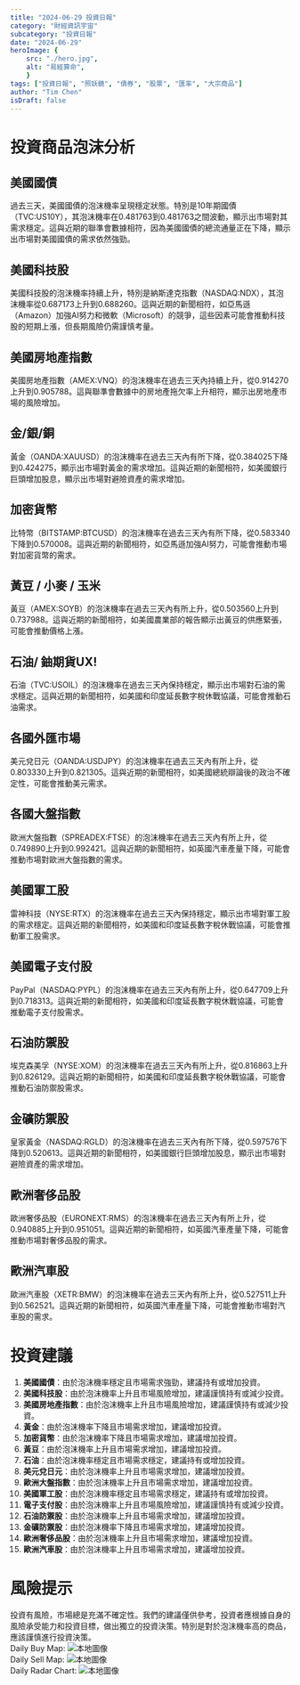 ```yaml
---
title: "2024-06-29 投資日報"
category: "財經資訊宇宙"
subcategory: "投資日報"
date: "2024-06-29"
heroImage: {
    src: "./hero.jpg",
    alt: "易經算命",
    }
tags: ["投資日報", "照妖鏡", "債券", "股票", "匯率", "大宗商品"]
author: "Tim Chen"
isDraft: false
---
```

# 投資商品泡沫分析

## 美國國債
過去三天，美國國債的泡沫機率呈現穩定狀態。特別是10年期國債（TVC:US10Y），其泡沫機率在0.481763到0.481763之間波動，顯示出市場對其需求穩定。這與近期的聯準會數據相符，因為美國國債的總流通量正在下降，顯示出市場對美國國債的需求依然強勁。

## 美國科技股
美國科技股的泡沫機率持續上升，特別是納斯達克指數（NASDAQ:NDX），其泡沫機率從0.687173上升到0.688260。這與近期的新聞相符，如亞馬遜（Amazon）加強AI努力和微軟（Microsoft）的競爭，這些因素可能會推動科技股的短期上漲，但長期風險仍需謹慎考量。

## 美國房地產指數
美國房地產指數（AMEX:VNQ）的泡沫機率在過去三天內持續上升，從0.914270上升到0.905788。這與聯準會數據中的房地產拖欠率上升相符，顯示出房地產市場的風險增加。

## 金/銀/銅
黃金（OANDA:XAUUSD）的泡沫機率在過去三天內有所下降，從0.384025下降到0.424275，顯示出市場對黃金的需求增加。這與近期的新聞相符，如美國銀行巨頭增加股息，顯示出市場對避險資產的需求增加。

## 加密貨幣
比特幣（BITSTAMP:BTCUSD）的泡沫機率在過去三天內有所下降，從0.583340下降到0.570008。這與近期的新聞相符，如亞馬遜加強AI努力，可能會推動市場對加密貨幣的需求。

## 黃豆 / 小麥 / 玉米
黃豆（AMEX:SOYB）的泡沫機率在過去三天內有所上升，從0.503560上升到0.737988。這與近期的新聞相符，如美國農業部的報告顯示出黃豆的供應緊張，可能會推動價格上漲。

## 石油/ 鈾期貨UX!
石油（TVC:USOIL）的泡沫機率在過去三天內保持穩定，顯示出市場對石油的需求穩定。這與近期的新聞相符，如美國和印度延長數字稅休戰協議，可能會推動石油需求。

## 各國外匯市場
美元兌日元（OANDA:USDJPY）的泡沫機率在過去三天內有所上升，從0.803330上升到0.821305。這與近期的新聞相符，如美國總統辯論後的政治不確定性，可能會推動美元需求。

## 各國大盤指數
歐洲大盤指數（SPREADEX:FTSE）的泡沫機率在過去三天內有所上升，從0.749890上升到0.992421。這與近期的新聞相符，如英國汽車產量下降，可能會推動市場對歐洲大盤指數的需求。

## 美國軍工股
雷神科技（NYSE:RTX）的泡沫機率在過去三天內保持穩定，顯示出市場對軍工股的需求穩定。這與近期的新聞相符，如美國和印度延長數字稅休戰協議，可能會推動軍工股需求。

## 美國電子支付股
PayPal（NASDAQ:PYPL）的泡沫機率在過去三天內有所上升，從0.647709上升到0.718313。這與近期的新聞相符，如美國和印度延長數字稅休戰協議，可能會推動電子支付股需求。

## 石油防禦股
埃克森美孚（NYSE:XOM）的泡沫機率在過去三天內有所上升，從0.816863上升到0.826129。這與近期的新聞相符，如美國和印度延長數字稅休戰協議，可能會推動石油防禦股需求。

## 金礦防禦股
皇家黃金（NASDAQ:RGLD）的泡沫機率在過去三天內有所下降，從0.597576下降到0.520613。這與近期的新聞相符，如美國銀行巨頭增加股息，顯示出市場對避險資產的需求增加。

## 歐洲奢侈品股
歐洲奢侈品股（EURONEXT:RMS）的泡沫機率在過去三天內有所上升，從0.940885上升到0.951051。這與近期的新聞相符，如英國汽車產量下降，可能會推動市場對奢侈品股的需求。

## 歐洲汽車股
歐洲汽車股（XETR:BMW）的泡沫機率在過去三天內有所上升，從0.527511上升到0.562521。這與近期的新聞相符，如英國汽車產量下降，可能會推動市場對汽車股的需求。

# 投資建議

1. **美國國債**：由於泡沫機率穩定且市場需求強勁，建議持有或增加投資。
2. **美國科技股**：由於泡沫機率上升且市場風險增加，建議謹慎持有或減少投資。
3. **美國房地產指數**：由於泡沫機率上升且市場風險增加，建議謹慎持有或減少投資。
4. **黃金**：由於泡沫機率下降且市場需求增加，建議增加投資。
5. **加密貨幣**：由於泡沫機率下降且市場需求增加，建議增加投資。
6. **黃豆**：由於泡沫機率上升且市場需求增加，建議增加投資。
7. **石油**：由於泡沫機率穩定且市場需求穩定，建議持有或增加投資。
8. **美元兌日元**：由於泡沫機率上升且市場需求增加，建議增加投資。
9. **歐洲大盤指數**：由於泡沫機率上升且市場需求增加，建議增加投資。
10. **美國軍工股**：由於泡沫機率穩定且市場需求穩定，建議持有或增加投資。
11. **電子支付股**：由於泡沫機率上升且市場風險增加，建議謹慎持有或減少投資。
12. **石油防禦股**：由於泡沫機率上升且市場需求增加，建議增加投資。
13. **金礦防禦股**：由於泡沫機率下降且市場需求增加，建議增加投資。
14. **歐洲奢侈品股**：由於泡沫機率上升且市場需求增加，建議增加投資。
15. **歐洲汽車股**：由於泡沫機率上升且市場需求增加，建議增加投資。

# 風險提示

投資有風險，市場總是充滿不確定性。我們的建議僅供參考，投資者應根據自身的風險承受能力和投資目標，做出獨立的投資決策。特別是對於泡沫機率高的商品，應該謹慎進行投資決策。
<br />
Daily Buy Map:
![本地圖像](./buyMap.svg)
<br />
Daily Sell Map:
![本地圖像](./sellMap.svg)
<br />
Daily Radar Chart:
![本地圖像](./radar.svg)
<br />
